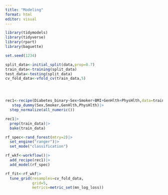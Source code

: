 ```yaml
---
title: "Modeling"
format: html
editor: visual
---
```


```r
library(tidymodels)
library(tidyverse)
library(rpart)
library(baguette)

set.seed(1234)

split_data<-initial_split(data,prop=0.7)
train_data<-training(split_data)
test_data<-testing(split_data)
cv_fold_data<-vfold_cv(train_data,5)




rec1<-recipe(Diabetes_binary~Sex+Smoker+BMI+GenHlth+PhysHlth,data=train_data)|>
   step_dummy(Sex,Smoker,GenHlth,PhysHlth)|>
  step_normalize(all_numeric())

rec1|>
  prep(train_data)|>
  bake(train_data)

rf_spec<-rand_forest(mtry=2)|>
  set_engine("ranger")|>
  set_mode("classification")

rf_wkf<-workflow()|>
  add_recipe(rec1)|>
  add_model(rf_spec)

rf_fit<-rf_wkf|>
  tune_grid(resamples=cv_fold_data,
            grid=5,
            metrics=metric_set(mn_log_loss))


```

